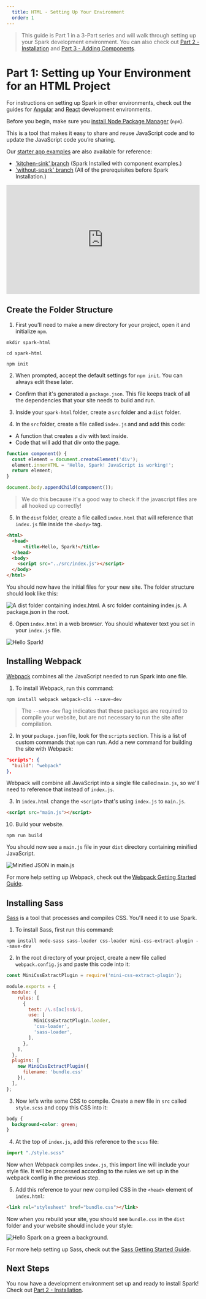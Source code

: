```yaml
---
  title: HTML - Setting Up Your Environment
  order: 1
---
```



> This guide is Part 1 in a 3-Part series and will walk through setting up your Spark
development environment. You can also check out [Part 2 - Installation](/installing-spark/html-installation) and
[Part 3 - Adding Components](/installing-spark/html-add-components).

# Part 1: Setting up Your Environment for an HTML Project

For instructions on setting up Spark in other environments, check out the guides for
[Angular](/installing-spark/angular) and [React](/installing-spark/react) development environments.

Before you begin, make sure you <a href="https://www.npmjs.com/get-npm" target="_blank">install Node Package Manager</a>
(`npm`).

This is a tool that makes it easy to share and reuse
JavaScript code and to update the JavaScript code you’re sharing.

Our <a href="https://github.com/sparkdesignsystem/spark-starter-html/" target="_blank">starter app examples</a> are also available for reference:
- ['kitchen-sink' branch](https://github.com/sparkdesignsystem/spark-starter-html/tree/kitchen-sink) (Spark Installed with component examples.)
- ['without-spark' branch](https://github.com/sparkdesignsystem/spark-starter-html/tree/kitchen-sink) (All of the prerequisites before Spark Installation.)

<div
  class="sprk-u-Measure"
  style="
    position: relative;
    padding-bottom: 56.25%;
    height: 0;"
>
<iframe
  style="
    position: absolute;
    top: 0;
    left: 0;
    width: 100%;
    height: 100%;"
  src="https://www.youtube.com/embed/vo4BIUoYX28"
  frameborder="0"
  allow="accelerometer; autoplay; encrypted-media; gyroscope; picture-in-picture"
  allowfullscreen
  title="Installing Spark in an HTML Project Part 1/3 - Setting Up Project Environment"
></iframe>
</div>

## Create the Folder Structure

1. First you’ll need to make a new directory for your project, open it
and initialize `npm`.
``` shell
mkdir spark-html

cd spark-html

npm init
```

2. When prompted, accept the default settings for `npm init`. You
can always edit these later.
- Confirm that it's generated a `package.json`. This file keeps track
of all the dependencies that your site needs to build and run.

3. Inside your `spark-html` folder, create a `src` folder and a `dist` folder.

4. In the `src` folder, create a file called `index.js` and and add this code:
- A function that creates a div with text inside.
- Code that will add that div onto the page.

``` javascript
function component() {
  const element = document.createElement('div');
  element.innerHTML = 'Hello, Spark! JavaScript is working!';
  return element;
}

document.body.appendChild(component());
```
> We do this because it's a good way to check if the javascript files are all hooked up correctly!

5. In the `dist` folder, create a file called `index.html` that will reference that `index.js` file inside the `<body>` tag.

``` html
<html>
  <head>
      <title>Hello, Spark!</title>
  </head>
  <body>
    <script src="../src/index.js"></script>
  </body>
</html>
```

You should now have the initial files for your new site. The folder
structure should look like this:

<div class="sprk-u-Measure">
  <img
    class="sprk-u-mbm"
    style="margin: auto; display: block;"
    src={folderStructure}
    alt="A dist folder containing index.html. A src folder containing index.js. A package.json in the root."/>
</div>

6. Open `index.html` in a web browser. You should whatever text you set in your `index.js` file.

<div class="sprk-u-Measure">
  <img
    class="sprk-u-mbm"
    style="margin: auto; display: block;"
    src={helloSpark}
    alt="Hello Spark!"/>
</div>

## Installing Webpack

<a href="https://webpack.js.org/" target="_blank">Webpack</a> combines all the JavaScript needed to run Spark into one file.

1. To install Webpack, run this command:

```
npm install webpack webpack-cli --save-dev
```

> The `--save-dev` flag indicates that these packages are required
to compile your website, but are not necessary to run the site
after compilation.

2. In your `package.json` file, look for
the `scripts` section. This is a list of custom commands that `npm`
can run. Add a new command for building the site
with Webpack:

``` json
"scripts": {
  "build": "webpack"
},
```

Webpack will combine all JavaScript into a single
file called `main.js`, so we'll need to reference that instead of `index.js`.

3. In `index.html` change the `<script>` that's using `index.js` to `main.js`.

``` html
<script src="main.js"></script>
```

10. Build your website.

``` shell
npm run build
```

You should now see a `main.js` file in your `dist` directory
containing minified JavaScript.

<div class="sprk-u-Measure">
  <img
    class="sprk-u-mbm"
    style="margin: auto; display: block;"
    src={bundledJs}
    alt="Minified JSON in main.js"/>
</div>

For more help setting up Webpack, check out the <a href="https://webpack.js.org/guides/getting-started/" target="_blank">Webpack Getting Started Guide</a>.

## Installing Sass

<a href="https://sass-lang.com/" target="_blank">Sass</a> is a tool that processes and compiles CSS. You'll need it to use Spark.

1. To install Sass, first run this command:

```
npm install node-sass sass-loader css-loader mini-css-extract-plugin --save-dev
```

2. In the root directory of your project, create a new file called
`webpack.config.js` and paste this code into it:

``` javascript
const MiniCssExtractPlugin = require('mini-css-extract-plugin');

module.exports = {
  module: {
    rules: [
      {
        test: /\.s[ac]ss$/i,
        use: [
          MiniCssExtractPlugin.loader,
          'css-loader',
          'sass-loader',
        ],
      },
    ],
  },
  plugins: [
    new MiniCssExtractPlugin({
      filename: 'bundle.css'
    }),
  ],
};
```

3. Now let’s write some CSS to compile. Create a new file in `src`
called `style.scss` and copy this CSS into it:

``` css
body {
  background-color: green;
}
```

4. At the top of `index.js`, add this reference to the `scss`
file:

``` javascript
import "./style.scss"
```

Now when Webpack compiles `index.js`, this import line will include
your style file. It will be processed according to the rules
we set up in the webpack config in the previous step.

5. Add this reference to your new compiled CSS in the `<head>` element of `index.html`:

``` html
<link rel="stylesheet" href="bundle.css"></link>
```

Now when you rebuild your site, you should see `bundle.css` in the
`dist` folder and your website should include your style:

<div class="sprk-u-Measure">
  <img
    class="sprk-u-mbm"
    style="margin: auto; display: block;"
    src={greenBg}
    alt="Hello Spark on a green a background."/>
</div>

For more help setting up Sass, check out the <a href="https://sass-lang.com/guide" target="_blank">Sass Getting Started Guide</a>.

## Next Steps

You now have a development environment set up and ready to install Spark!
Check out [Part 2 - Installation](/installing-spark/html-installation).
